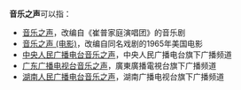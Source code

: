 '''音乐之声'''可以指：
* [[音乐之声|音乐之声]]，改编自《崔普家庭演唱团》的音乐剧
* [[音乐之声_(电影)|音乐之声 (电影)]]，改编自同名戏剧的1965年美国电影
* [[中央人民广播电台音乐之声|中央人民广播电台音乐之声]]，中央人民广播电台旗下广播频道
* [[广东广播电视台音乐之声|广东广播电视台音乐之声]]，廣東廣播電視台旗下广播频道
* [[湖南人民广播电台音乐之声|湖南人民广播电台音乐之声]]，湖南广播电视台旗下广播频道
{{Disambiguation|Cat=四字消歧义}}